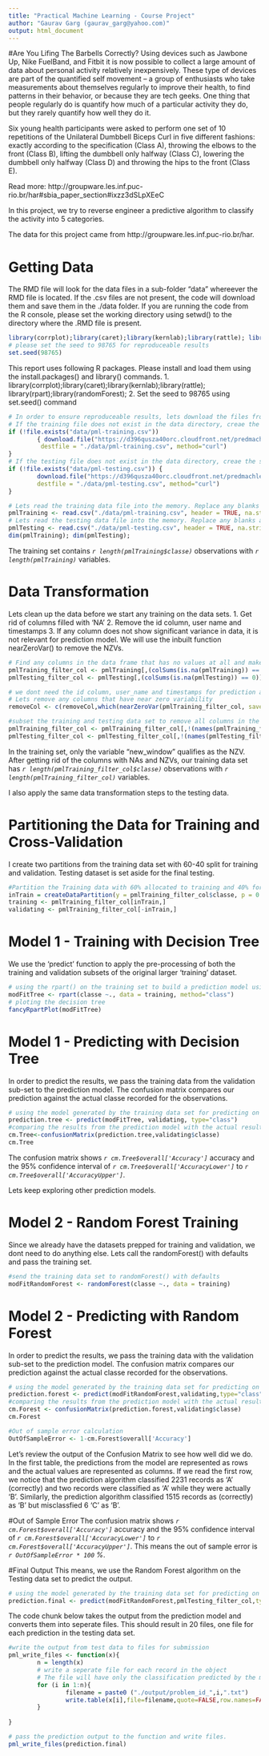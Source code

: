 ```yaml
---
title: "Practical Machine Learning - Course Project"
author: "Gaurav Garg (gaurav_garg@yahoo.com)"
output: html_document
---
```

#Are You Lifing The Barbells Correctly?
Using devices such as Jawbone Up, Nike FuelBand, and Fitbit it is now possible to collect a large amount of data about personal activity relatively inexpensively. These type of devices are part of the quantified self movement – a group of enthusiasts who take measurements about themselves regularly to improve their health, to find patterns in their behavior, or because they are tech geeks. One thing that people regularly do is quantify how much of a particular activity they do, but they rarely quantify how well they do it. 

Six young health participants were asked to perform one set of 10 repetitions of the Unilateral Dumbbell Biceps Curl in five different fashions: exactly according to the specification (Class A), throwing the elbows to the front (Class B), lifting the dumbbell only halfway (Class C), lowering the dumbbell only halfway (Class D) and throwing the hips to the front (Class E).

Read more: http://groupware.les.inf.puc-rio.br/har#sbia_paper_section#ixzz3dSLpXEeC

In this project, we try to reverse engineer a predictive algorithm to classify the activity into 5 categories.

The data for this project came from  http://groupware.les.inf.puc-rio.br/har. 

# Getting Data 
The RMD file will look for the data files in a sub-folder "data" whereever the RMD file is located. If the .csv files are not present, the code will download them and save them in the ./data folder. If you are running the code from the R console, please set the working directory using setwd() to the directory where the .RMD file is present. 
```r
library(corrplot);library(caret);library(kernlab);library(rattle); library(rpart);library(randomForest);
# please set the seed to 98765 for reproduceable results
set.seed(98765)
```
This report uses following R packages. Please install and load them using the install.packages() and library() commands.
1. library(corrplot);library(caret);library(kernlab);library(rattle); library(rpart);library(randomForest);
2. Set the seed to 98765 using set.seed() command

```r
# In order to ensure reproduceable results, lets download the files from the source
# If the training file does not exist in the data directory, creae the sub-folder and save the file as 'pml-training.csv'
if (!file.exists("data/pml-training.csv"))
        { download.file("https://d396qusza40orc.cloudfront.net/predmachlearn/pml-training.csv",
         destfile = "./data/pml-training.csv", method="curl")
}
# If the testing file does not exist in the data directory, creae the sub-folder and save the file as 'pml-testing.csv'
if (!file.exists("data/pml-testing.csv")) {
        download.file("https://d396qusza40orc.cloudfront.net/predmachlearn/pml-testing.csv",
        destfile = "./data/pml-testing.csv", method="curl")
}

# Lets read the training data file into the memory. Replace any blanks and #DIV/0! with NA
pmlTraining <- read.csv("./data/pml-training.csv", header = TRUE, na.strings = c("NA","#DIV/0!",""))
# Lets read the testing data file into the memory. Replace any blanks and #DIV/0! with NA
pmlTesting <- read.csv("./data/pml-testing.csv", header = TRUE, na.strings = c("NA","#DIV/0!",""))
dim(pmlTraining); dim(pmlTesting);
```
The training set contains *`r length(pmlTraining$classe)`* observations with *`r length(pmlTraining)`* variables. 

# Data Transformation
Lets clean up the data before we start any training on the data sets.
1. Get rid of columns filled with 'NA' 
2. Remove the id column, user name and timestamps 
3. If any column does not show significant variance in data, it is not relevant for prediction model. We will use the inbuilt function nearZeroVar() to remove the NZVs. 
```r
# Find any columns in the data frame that has no values at all and make a list
pmlTraining_filter_col <- pmlTraining[,(colSums(is.na(pmlTraining)) == 0)]
pmlTesting_filter_col <- pmlTesting[,(colSums(is.na(pmlTesting)) == 0)]

# we dont need the id column, user_name and timestamps for prediction algorithms
# Lets remove any columns that have near zero variability
removeCol <- c(removeCol,which(nearZeroVar(pmlTraining_filter_col, saveMetrics=TRUE)$NZV==TRUE))

#subset the training and testing data set to remove all columns in the removeCol list.
pmlTraining_filter_col <- pmlTraining_filter_col[,!(names(pmlTraining_filter_col) %in% removeCol)]
pmlTesting_filter_col <- pmlTesting_filter_col[,!(names(pmlTesting_filter_col) %in% removeCol)]
```
In the training set, only the variable "new_window" qualifies as the NZV. After getting rid of the columns with NAs and NZVs, our training data set has *`r length(pmlTraining_filter_col$classe)`* observations with *`r length(pmlTraining_filter_col)`* variables. 

I also apply the same data transformation steps to the testing data.

# Partitioning the Data for Training and Cross-Validation
I create two partitions from the training data set with 60-40 split for training and validation. Testing dataset is set aside for the final testing.
```r
#Partition the Training data with 60% allocated to training and 40% for cross validation
inTrain = createDataPartition(y = pmlTraining_filter_col$classe, p = 0.6, list = FALSE)
training <- pmlTraining_filter_col[inTrain,]
validating <- pmlTraining_filter_col[-inTrain,]
```

# Model 1 - Training with Decision Tree
We use the ‘predict’ function to apply the pre-processing of both the training and validation subsets of the original larger ‘training’ dataset.
```r
# using the rpart() on the training set to build a prediction model using decision tree
modFitTree <- rpart(classe ~., data = training, method="class")
# ploting the decision tree
fancyRpartPlot(modFitTree)
```

# Model 1 - Predicting with Decision Tree 
In order to predict the results, we pass the training data from the validation sub-set to the prediction model. The confusion matrix compares our prediction against the actual classe recorded for the observations.
```r
# using the model generated by the training data set for predicting on validation data set.
prediction.tree <- predict(modFitTree, validating, type="class")
#comparing the results from the prediction model with the actual results stored in the validation data set.
cm.Tree<-confusionMatrix(prediction.tree,validating$classe)
cm.Tree
```
The confusion matrix shows *`r cm.Tree$overall['Accuracy']`* accuracy and the 95% confidence interval of *`r cm.Tree$overall['AccuracyLower']`* to *`r cm.Tree$overall['AccuracyUpper']`*. 

Lets keep exploring other prediction models. 

# Model 2 - Random Forest Training
Since we already have the datasets prepped for training and validation, we dont need to do anything else. Lets call the randomForest() with defaults and pass the training set.
```r
#send the training data set to randomForest() with defaults
modFitRandomForest <- randomForest(classe ~., data = training)
```
# Model 2 - Predicting with Random Forest
In order to predict the results, we pass the training data with the validation sub-set to the prediction model. The confusion matrix compares our prediction against the actual classe recorded for the observations.
```r
# using the model generated by the training data set for predicting on validation data set.
prediction.forest <- predict(modFitRandomForest,validating,type="class")
#comparing the results from the prediction model with the actual results stored in the validation data set.
cm.Forest <- confusionMatrix(prediction.forest,validating$classe)
cm.Forest

#Out of sample error calculation
OutOfSampleError <- 1-cm.Forest$overall['Accuracy']
```
Let's review the output of the Confusion Matrix to see how well did we do. In the first table, the predictions from the model are represented as rows and the actual values are represented as columns. If we read the first row, we notice that the prediction algorithm classified 2231 records as 'A' (correctly) and two records were classified as 'A' while they were actually 'B'.  Similarly, the prediction algorithm classified 1515 records as (correctly) as 'B' but misclassfied 6 'C' as 'B'. 

#Out of Sample Error
The confusion matrix shows *`r cm.Forest$overall['Accuracy']`* accuracy and the 95% confidence interval of *`r cm.Forest$overall['AccuracyLower']`* to *`r cm.Forest$overall['AccuracyUpper']`*. This means the out of sample error is *`r OutOfSampleError * 100` %*. 

#Final Output
This means, we use the Random Forest algorithm on the Testing data set to predict the output. 
```r
# using the model generated by the training data set for predicting on validation data set.
prediction.final <- predict(modFitRandomForest,pmlTesting_filter_col,type="class")
```

The code chunk below takes the output from the prediction model and converts them into seperate files. This should result in 20 files, one file for each prediction in the testing data set.
```r
#write the output from test data to files for submission
pml_write_files <- function(x){
        n = length(x)
        # write a seperate file for each record in the object
        # The file will have only the classification predicted by the model as an Alphabet
        for (i in 1:n){
                filename = paste0 ("./output/problem_id_",i,".txt")
                write.table(x[i],file=filename,quote=FALSE,row.names=FALSE,col.names=FALSE)
        }
                
}

# pass the prediction output to the function and write files.
pml_write_files(prediction.final)
```